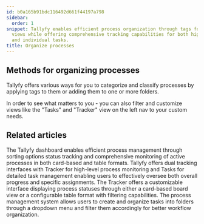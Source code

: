 ```yaml
---
id: b0a165b91bdc116492d661f44197a798
sidebar:
  order: 1
snippet: Tallyfy enables efficient process organization through tags folders and customizable
  views while offering comprehensive tracking capabilities for both high-level processes
  and individual tasks.
title: Organize processes
---
```


## Methods for organizing processes

Tallyfy offers various ways for you to categorize and classify processes by applying tags to them or adding them to one or more folders.

In order to see what matters to you - you can also filter and customize views like the "Tasks" and "Tracker" view on the left nav to your custom needs.



<PageTree />


## Related articles
<CardGrid>
<LinkTitleCard header="<b>Tracker View > Manage and track my processes</b>" href="/products/pro/tracking-and-tasks/tracker-view/how-can-i-manage-and-track-my-processes-on-tallyfy/" > The Tallyfy dashboard enables efficient process management through sorting options status tracking and comprehensive monitoring of active processes in both card-based and table formats. </LinkTitleCard>
<LinkTitleCard header="<b>Pro > Tracking</b>" href="/products/pro/tracking-and-tasks/" > Tallyfy offers dual tracking interfaces with Tracker for high-level process monitoring and Tasks for detailed task management enabling users to effectively oversee both overall progress and specific assignments. </LinkTitleCard>
<LinkTitleCard header="<b>Tracking And Tasks > Tracker view</b>" href="/products/pro/tracking-and-tasks/tracker-view/" > The Tracker offers a customizable interface displaying process statuses through either a card-based board view or a configurable table format with filtering capabilities. </LinkTitleCard>
<LinkTitleCard header="<b>Organize Processes > Organize processes into folders</b>" href="/products/pro/tracking-and-tasks/tracker-view/organize-processes/how-can-i-add-tasks-to-folders-in-tallyfy/" > The process management system allows users to create and organize tasks into folders through a dropdown menu and filter them accordingly for better workflow organization. </LinkTitleCard>
</CardGrid>
